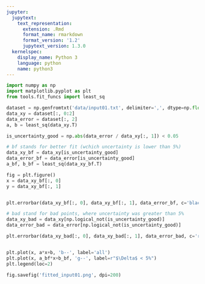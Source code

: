 ```yaml
---
jupyter:
  jupytext:
    text_representation:
      extension: .Rmd
      format_name: rmarkdown
      format_version: '1.2'
      jupytext_version: 1.3.0
  kernelspec:
    display_name: Python 3
    language: python
    name: python3
---
```


```python
import numpy as np
import matplotlib.pyplot as plt
from tools.fit_funcs import least_sq
```

```python
dataset = np.genfromtxt('data/input01.txt', delimiter=',', dtype=np.float, skip_header=True)
data_xy = dataset[:, 0:2]
data_error = dataset[:, 2]
a, b = least_sq(data_xy.T)
```

```python
is_uncertainty_good = np.abs(data_error / data_xy[:, 1]) < 0.05

# bf stands for better fit (wchich uncertainty is lower than 5%)
data_xy_bf = data_xy[is_uncertainty_good]
data_error_bf = data_error[is_uncertainty_good]
a_bf, b_bf = least_sq(data_xy_bf.T)
```

```python
fig = plt.figure()
x = data_xy_bf[:, 0]
y = data_xy_bf[:, 1]


plt.errorbar(data_xy_bf[:, 0], data_xy_bf[:, 1], data_error_bf, c='black', marker='s', ms=2, fmt = '.', elinewidth=0.5)

# bad stand for bad points, where uncertainty was greater than 5%
data_xy_bad = data_xy[np.logical_not(is_uncertainty_good)]
data_error_bad = data_error[np.logical_not(is_uncertainty_good)]

plt.errorbar(data_xy_bad[:, 0], data_xy_bad[:, 1], data_error_bad, c='red', marker='^', ms=2, fmt = '.', elinewidth=0.5)


plt.plot(x, a*x+b, 'b--', label='all')
plt.plot(x, a_bf*x+b_bf, 'g--', label=r"$\Delta$ < 5%")
plt.legend(loc=2)
```

```python
fig.savefig('fitted_input01.png', dpi=200)
```

